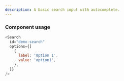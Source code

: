 ```yaml
---
description: A basic search input with autocomplete.
---
```



### Component usage

```js live
<Search
  id="demo-search"
  options={[
    {
      label: 'Option 1',
      value: 'option1',
    },
  ]}
/>
```
